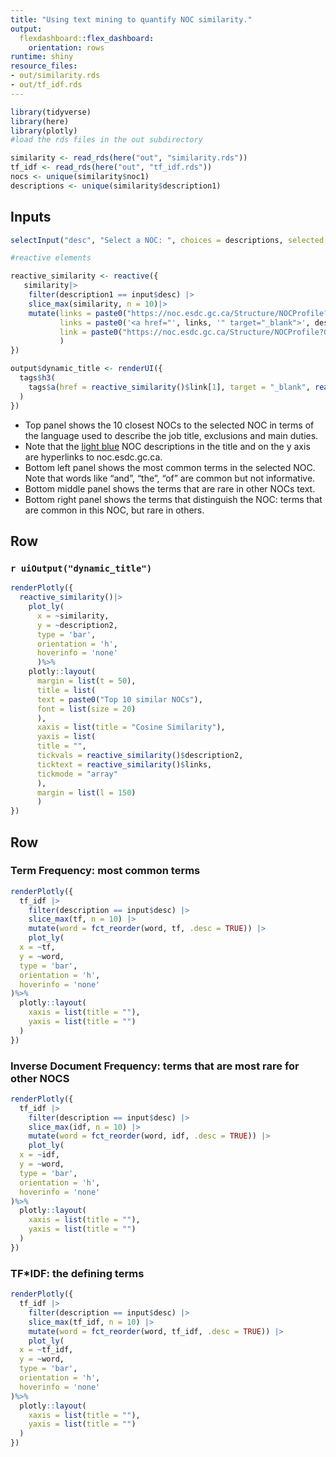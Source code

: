 ```yaml
---
title: "Using text mining to quantify NOC similarity."
output:
  flexdashboard::flex_dashboard:
    orientation: rows
runtime: shiny
resource_files:
- out/similarity.rds
- out/tf_idf.rds
---
```


```r
library(tidyverse)
library(here)
library(plotly)
#load the rds files in the out subdirectory

similarity <- read_rds(here("out", "similarity.rds"))
tf_idf <- read_rds(here("out", "tf_idf.rds"))
nocs <- unique(similarity$noc1)
descriptions <- unique(similarity$description1)
```

## Inputs {.sidebar}

```r
selectInput("desc", "Select a NOC: ", choices = descriptions, selected = "Drillers and blasters - surface mining, quarrying and construction")

#reactive elements

reactive_similarity <- reactive({
   similarity|>
    filter(description1 == input$desc) |>
    slice_max(similarity, n = 10)|>
    mutate(links = paste0("https://noc.esdc.gc.ca/Structure/NOCProfile?GocTemplateCulture=en-CA&code=", noc2, "&version=2021.0"),
           links = paste0('<a href="', links, '" target="_blank">', description2, '</a>'),
           link = paste0("https://noc.esdc.gc.ca/Structure/NOCProfile?GocTemplateCulture=en-CA&code=", noc1, "&version=2021.0")
           )
})

output$dynamic_title <- renderUI({
  tags$h3(
    tags$a(href = reactive_similarity()$link[1], target = "_blank", reactive_similarity()$description1[1])
  )
})
```

-   Top panel shows the 10 closest NOCs to the selected NOC in terms of the language used to describe the job title, exclusions and main duties.
-   Note that the [light blue](https://noc.esdc.gc.ca/) NOC descriptions in the title and on the y axis are hyperlinks to noc.esdc.gc.ca.
-   Bottom left panel shows the most common terms in the selected NOC. Note that words like "and", "the", "of" are common but not informative.
-   Bottom middle panel shows the terms that are rare in other NOCs text.
-   Bottom right panel shows the terms that distinguish the NOC: terms that are common in this NOC, but rare in others.

## Row

### `r uiOutput("dynamic_title")`

```r
renderPlotly({
  reactive_similarity()|>
    plot_ly(
      x = ~similarity,
      y = ~description2,
      type = 'bar',
      orientation = 'h',
      hoverinfo = 'none'
      )%>%
    plotly::layout(
      margin = list(t = 50),
      title = list(
      text = paste0("Top 10 similar NOCs"),
      font = list(size = 20)
      ),
      xaxis = list(title = "Cosine Similarity"),
      yaxis = list(
      title = "",
      tickvals = reactive_similarity()$description2,
      ticktext = reactive_similarity()$links,
      tickmode = "array"
      ),
      margin = list(l = 150)
      )
})

```

## Row

### Term Frequency: most common terms

```r
renderPlotly({
  tf_idf |>
    filter(description == input$desc) |>
    slice_max(tf, n = 10) |>
    mutate(word = fct_reorder(word, tf, .desc = TRUE)) |>
    plot_ly(
  x = ~tf,
  y = ~word,
  type = 'bar',
  orientation = 'h',
  hoverinfo = 'none'
)%>%
  plotly::layout(
    xaxis = list(title = ""),
    yaxis = list(title = "")
  )
})
```

### Inverse Document Frequency: terms that are most rare for other NOCS

```r
renderPlotly({
  tf_idf |>
    filter(description == input$desc) |>
    slice_max(idf, n = 10) |>
    mutate(word = fct_reorder(word, idf, .desc = TRUE)) |>
    plot_ly(
  x = ~idf,
  y = ~word,
  type = 'bar',
  orientation = 'h',
  hoverinfo = 'none'
)%>%
  plotly::layout(
    xaxis = list(title = ""),
    yaxis = list(title = "")
  )
})
```

### TF\*IDF: the defining terms

```r
renderPlotly({
  tf_idf |>
    filter(description == input$desc) |>
    slice_max(tf_idf, n = 10) |>
    mutate(word = fct_reorder(word, tf_idf, .desc = TRUE)) |>
    plot_ly(
  x = ~tf_idf,
  y = ~word,
  type = 'bar',
  orientation = 'h',
  hoverinfo = 'none'
)%>%
  plotly::layout(
    xaxis = list(title = ""),
    yaxis = list(title = "")
  )
})
```
